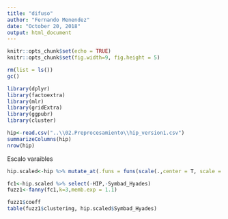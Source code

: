 ```yaml
---
title: "difuso"
author: "Fernando Menendez"
date: "October 20, 2018"
output: html_document
---
```



```r
knitr::opts_chunk$set(echo = TRUE)
knitr::opts_chunk$set(fig.width=9, fig.height = 5) 

rm(list = ls())
gc()

library(dplyr)
library(factoextra)
library(mlr)
library(gridExtra)
library(ggpubr)
library(cluster)
```

```r
hip<-read.csv("..\\02.Preprocesamiento\\hip_version1.csv")
summarizeColumns(hip)
nrow(hip)
```

Escalo varaibles
```r
hip.scaled<-hip %>% mutate_at(.funs = funs(scale(.,center = T, scale = T)), .vars = vars(-HIP,-Symbad_Hyades))

```

```r
fc1<-hip.scaled %>% select(-HIP,-Symbad_Hyades)
fuzz1<-fanny(fc1,k=3,memb.exp = 1.1)
```


```r
fuzz1$coeff
table(fuzz1$clustering, hip.scaled$Symbad_Hyades)
```

